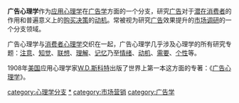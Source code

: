'''广告心理学'''作为[[应用心理学|应用心理学]]在[[广告学|广告学]]方面的一个分支，研究[[广告|广告]]对于[[潜在消费者|潜在消费者]]的作用和普遍意义上的[[购买决策|购买决策]]的[[动机|动机]]。常被视为研究[[广告|广告]]效果提升的[[市场调研|市场调研]]的一个分支领域。

广告心理学与[[消费者心理学|消费者心理学]]交织在一起，广告心理学几乎涉及心理学的所有研究专题：[[注意|注意]]、[[知觉|知觉]]、[[联想|联想]]、[[理解|理解]]、[[记忆|记忆]]乃至[[情绪|情绪]]、[[动机|动机]]、[[需要|需要]]、[[个性|个性]]等。

1908年[[美国|美国]]应用心理学家[[W.D.斯科特|W.D.斯科特]]出版了世界上第一本这方面的专著：《[[广告心理学_(书)|广告心理学]]》。


{{Marketing-stub}}

[[category:心理学分支|category:心理学分支]]
[[category:市场心理学|*]]
[[category:市场营销|category:市场营销]]
[[category:广告学|category:广告学]]